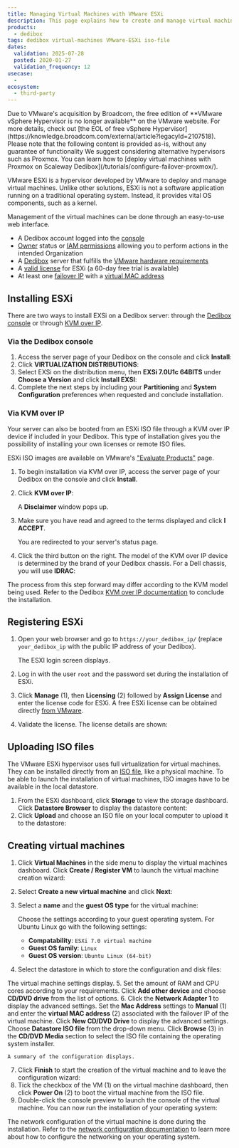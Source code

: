 ```yaml
---
title: Managing Virtual Machines with VMware ESXi
description: This page explains how to create and manage virtual machines on Dedibox using the Hypervisor VMware ESXi.
products:
  - dedibox
tags: dedibox virtual-machines VMware-ESXi iso-file
dates:
  validation: 2025-07-28
  posted: 2020-01-27
  validation_frequency: 12
usecase:
  -
ecosystem:
  - third-party
---
```




<Message type="important">
  Due to VMware's acquisition by Broadcom, the free edition of **VMware vSphere Hypervisor is no longer available** on the VMware website. For more details, check out [the EOL of free vSphere Hypervisor](https://knowledge.broadcom.com/external/article?legacyId=2107518). Please note that the following content is provided as-is, without any guarantee of functionality
We suggest considering alternative hypervisors such as Proxmox. You can learn how to [deploy virtual machines with Proxmox on Scaleway Dedibox](/tutorials/configure-failover-proxmox/).
</Message>

VMware ESXi is a hypervisor developed by VMware to deploy and manage virtual machines. Unlike other solutions, ESXi is not a software application running on a traditional operating system. Instead, it provides vital OS components, such as a kernel.

Management of the virtual machines can be done through an easy-to-use web interface.

<Requirements />

- A Dedibox account logged into the [console](https://console.online.net)
- [Owner](/iam/concepts/#owner) status or [IAM permissions](/iam/concepts/#permission) allowing you to perform actions in the intended Organization
- A [Dedibox](http://www.scaleway.com/en/dedibox) server that fulfills the [VMware hardware requirements](https://docs.vmware.com/en/VMware-vSphere/7.0/com.vmware.esxi.upgrade.doc/GUID-DEB8086A-306B-4239-BF76-E354679202FC.html)
- A [valid license](https://my.vmware.com/en/group/vmware/evalcenter?p=free-esxi7&lp=default) for ESXi (a 60-day free trial is available)
- At least one [failover IP](/dedibox-ip-failover/concepts/#failover-ips) with a [virtual MAC address](/dedibox-ip-failover/concepts/#virtual-mac-address)

## Installing ESXi

There are two ways to install EXSi on a Dedibox server: through the [Dedibox console](https://console.online.net/en/login) or through [KVM over IP](https://en.wikipedia.org/wiki/KVM_switch#KVM_over_IP_(IPKVM)).

### Via the Dedibox console

1. Access the server page of your Dedibox on the console and click **Install**:
    <Lightbox image={image} width="800" alt="" />
2. Click **VIRTUALIZATION DISTRIBUTIONS**:
    <Lightbox image={image2} width="800" alt="" />
3. Select EXSi on the distribution menu, then **EXSi 7.0U1c 64BITS** under **Choose a Version** and click **Install EXSI**:
    <Lightbox image={image3} width="800" alt="" />
4. Complete the next steps by including your **Partitioning** and **System Configuration** preferences when requested and conclude installation.

### Via KVM over IP

Your server can also be booted from an ESXi ISO file through a KVM over IP device if included in your Dedibox. This type of installation gives you the possibility of installing your own licenses or remote ISO files.

ESXi ISO images are available on VMware's ["Evaluate Products"](https://www.vmware.com/try-vmware.html) page.

1. To begin installation via KVM over IP, access the server page of your Dedibox on the console and click **Install**.
2. Click **KVM over IP**:
    <Lightbox image={image4} width="800" alt="" />

    A **Disclaimer** window pops up.
3. Make sure you have read and agreed to the terms displayed and click **I ACCEPT**.
    <Lightbox image={image5} width="600" alt="" />

    You are redirected to your server's status page.
4. Click the third button on the right. The model of the KVM over IP device is determined by the brand of your Dedibox chassis. For a Dell chassis, you will use **IDRAC**:
    <Lightbox image={image6} width="800" alt="" />

The process from this step forward may differ according to the KVM model being used. Refer to the Dedibox [KVM over IP documentation](/dedibox-kvm-over-ip/quickstart/) to conclude the installation.

## Registering ESXi

1. Open your web browser and go to `https://your_dedibox_ip/` (replace `your_dedibox_ip` with the public IP address of your Dedibox).

    The ESXI login screen displays.
2. Log in with the user `root` and the password set during the installation of ESXi.
    <Lightbox image={image7} width="800" alt="" />
3. Click **Manage** (1), then **Licensing** (2) followed by **Assign License** and enter the license code for ESXi. A free ESXi license can be obtained directly [from VMware](https://my.vmware.com/en/group/vmware/evalcenter?p=free-esxi7&lp=default).
    <Lightbox image={image8} width="800" alt="" />
4. Validate the license. The license details are shown:
    <Lightbox image={image9} width="800" alt="" />

## Uploading ISO files

The VMware ESXi hypervisor uses full virtualization for virtual machines. They can be installed directly from an [ISO file](https://en.wikipedia.org/wiki/ISO_image), like a physical machine. To be able to launch the installation of virtual machines, ISO images have to be available in the local datastore.

1. From the ESXi dashboard, click **Storage** to view the storage dashboard. Click **Datastore Browser** to display the datastore content:
    <Lightbox image={image10} width="800" alt="" />
2. Click **Upload** and choose an ISO file on your local computer to upload it to the datastore:
    <Lightbox image={image11} width="800" alt="" />

## Creating virtual machines

1. Click **Virtual Machines** in the side menu to display the virtual machines dashboard. Click **Create / Register VM** to launch the virtual machine creation wizard:
    <Lightbox image={image12} width="800" alt="" />
2. Select **Create a new virtual machine** and click **Next**:
    <Lightbox image={image13} width="800" alt="" />
3. Select a **name** and the **guest OS type** for the virtual machine:
    <Lightbox image={image14} width="800" alt="" />

    Choose the settings according to your guest operating system. For Ubuntu Linux go with the following settings:

    - **Compatability**: `ESXi 7.0 virtual machine`
    - **Guest OS family**: `Linux`
    - **Guest OS version**: `Ubuntu Linux (64-bit)`
4. Select the datastore in which to store the configuration and disk files:
    <Lightbox image={image15} width="800" alt="" />

  The virtual machine settings display.
5. Set the amount of RAM and CPU cores according to your requirements. Click **Add other device** and choose **CD/DVD drive** from the list of options.
6. Click the **Network Adapter 1** to display the advanced settings. Set the **Mac Address** settings to **Manual** (1) and enter the **virtual MAC address** (2) associated with the failover IP of the virtual machine. Click **New CD/DVD Drive** to display the advanced settings. Choose **Datastore ISO file** from the drop-down menu. Click **Browse** (3) in the **CD/DVD Media** section to select the ISO file containing the operating system installer.
    <Lightbox image={image16} width="800" alt="" />

    A summary of the configuration displays.
7. Click **Finish** to start the creation of the virtual machine and to leave the configuration wizard:
    <Lightbox image={image17} width="800" alt="" />
8. Tick the checkbox of the VM (1) on the virtual machine dashboard, then click **Power On** (2) to boot the virtual machine from the ISO file.
    <Lightbox image={image18} width="800" alt="" />
9. Double-click the console preview to launch the console of the virtual machine. You can now run the installation of your operating system:
    <Lightbox image={image19} width="800" alt="" />

The network configuration of the virtual machine is done during the installation. Refer to the [network configuration documentation](/dedibox-ip-failover/quickstart/) to learn more about how to configure the networking on your operating system.